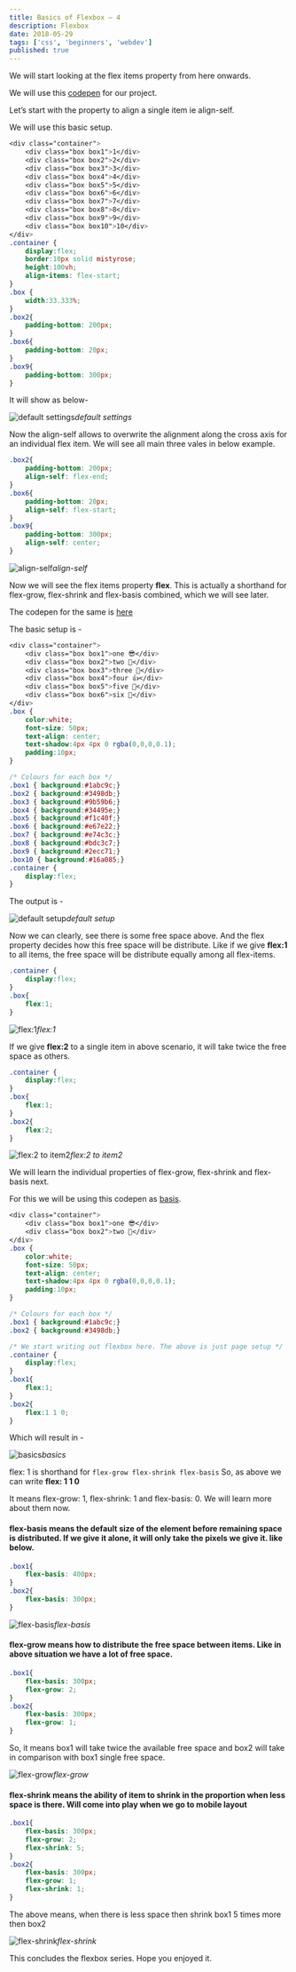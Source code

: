 ```yaml
---
title: Basics of Flexbox — 4
description: Flexbox
date: 2018-05-29
tags: ['css', 'beginners', 'webdev']
published: true
---
```


We will start looking at the flex items property from here onwards.

We will use this [codepen](https://codepen.io/nabendu82/full/zjgywm/) for our project.

Let’s start with the property to align a single item ie align-self.

We will use this basic setup.


```css
<div class="container">
    <div class="box box1">1</div>
    <div class="box box2">2</div>
    <div class="box box3">3</div>
    <div class="box box4">4</div>
    <div class="box box5">5</div>
    <div class="box box6">6</div>
    <div class="box box7">7</div>
    <div class="box box8">8</div>
    <div class="box box9">9</div>
    <div class="box box10">10</div>
</div>
.container {
    display:flex;
    border:10px solid mistyrose;
    height:100vh;
    align-items: flex-start;
}
.box {
    width:33.333%;
}
.box2{
    padding-bottom: 200px;
}
.box6{
    padding-bottom: 20px;
}
.box9{
    padding-bottom: 300px;
}
```


It will show as below-

![default settings](https://ik.imagekit.io/thewebdev/Flexbox-basics/4/1_SXh1bgP8Q.png)*default settings*

Now the align-self allows to overwrite the alignment along the cross axis for an individual flex item. We will see all main three vales in below example.


```css
.box2{
    padding-bottom: 200px;
    align-self: flex-end;
}
.box6{
    padding-bottom: 20px;
    align-self: flex-start;
}
.box9{
    padding-bottom: 300px;
    align-self: center;
}
```


![align-self](https://ik.imagekit.io/thewebdev/Flexbox-basics/4/2_HztwUXu3Nb.png)*align-self*

Now we will see the flex items property **flex**. This is actually a shorthand for flex-grow, flex-shrink and flex-basis combined, which we will see later.

The codepen for the same is [here](https://codepen.io/nabendu82/full/RyXEQr/)

The basic setup is -


```css
<div class="container">
    <div class="box box1">one 😎</div>
    <div class="box box2">two 🍕</div>
    <div class="box box3">three 🍟</div>
    <div class="box box4">four 👍</div>
    <div class="box box5">five 👀</div>
    <div class="box box6">six 💩</div>
</div>
.box {
    color:white;
    font-size: 50px;
    text-align: center;
    text-shadow:4px 4px 0 rgba(0,0,0,0.1);
    padding:10px;
}

/* Colours for each box */
.box1 { background:#1abc9c;}
.box2 { background:#3498db;}
.box3 { background:#9b59b6;}
.box4 { background:#34495e;}
.box5 { background:#f1c40f;}
.box6 { background:#e67e22;}
.box7 { background:#e74c3c;}
.box8 { background:#bdc3c7;}
.box9 { background:#2ecc71;}
.box10 { background:#16a085;}
.container {
    display:flex;
}
```


The output is -

![default setup](https://ik.imagekit.io/thewebdev/Flexbox-basics/4/3_hRaVWTTuDZ.png)*default setup*

Now we can clearly, see there is some free space above. And the flex property decides how this free space will be distribute. Like if we give **flex:1** to all items, the free space will be distribute equally among all flex-items.


```css
.container {
    display:flex;
}
.box{
    flex:1;
}
```


![flex:1](https://ik.imagekit.io/thewebdev/Flexbox-basics/4/4_RN88t6phs6.png)*flex:1*

If we give **flex:2** to a single item in above scenario, it will take twice the free space as others.


```css
.container {
    display:flex;
}
.box{
    flex:1;
}
.box2{
    flex:2;
}
```


![flex:2 to item2](https://ik.imagekit.io/thewebdev/Flexbox-basics/4/5_95VVz3u1J_.png)*flex:2 to item2*

We will learn the individual properties of flex-grow, flex-shrink and flex-basis next.

For this we will be using this codepen as [basis](https://codepen.io/nabendu82/full/zjgybX/).


```css
<div class="container">
    <div class="box box1">one 😎</div>
    <div class="box box2">two 🍕</div>
</div>
.box {
    color:white;
    font-size: 50px;
    text-align: center;
    text-shadow:4px 4px 0 rgba(0,0,0,0.1);
    padding:10px;
}

/* Colours for each box */
.box1 { background:#1abc9c;}
.box2 { background:#3498db;}

/* We start writing out flexbox here. The above is just page setup */
.container {
    display:flex;
}
.box1{
    flex:1;
}
.box2{
    flex:1 1 0;
}
```


Which will result in -

![basics](https://ik.imagekit.io/thewebdev/Flexbox-basics/4/6_wvk0Al11aI.png)*basics*

flex: 1 is shorthand for `flex-grow flex-shrink flex-basis`
So, as above we can write **flex: 1 1 0**

It means flex-grow: 1, flex-shrink: 1 and flex-basis: 0. We will learn more about them now.
#### flex-basis means the default size of the element before remaining space is distributed. If we give it alone, it will only take the pixels we give it. like below.


```css
.box1{
    flex-basis: 400px;
}
.box2{
    flex-basis: 300px;
}
```


![flex-basis](https://ik.imagekit.io/thewebdev/Flexbox-basics/4/7_tkMLnVCq1U.png)*flex-basis*
#### flex-grow means how to distribute the free space between items. Like in above situation we have a lot of free space.


```css
.box1{
    flex-basis: 300px;
    flex-grow: 2;
}
.box2{
    flex-basis: 300px;
    flex-grow: 1;
}
```


So, it means box1 will take twice the available free space and box2 will take in comparison with box1 single free space.

![flex-grow](https://ik.imagekit.io/thewebdev/Flexbox-basics/4/8_KQVRLW_kdL.png)*flex-grow*
#### flex-shrink means the ability of item to shrink in the proportion when less space is there. Will come into play when we go to mobile layout


```css
.box1{
    flex-basis: 300px;
    flex-grow: 2;
    flex-shrink: 5;
}
.box2{
    flex-basis: 300px;
    flex-grow: 1;
    flex-shrink: 1;
}
```


The above means, when there is less space then shrink box1 5 times more then box2

![flex-shrink](https://ik.imagekit.io/thewebdev/Flexbox-basics/4/9_gPeWOW5uDA.png)*flex-shrink*


This concludes the flexbox series. Hope you enjoyed it.
